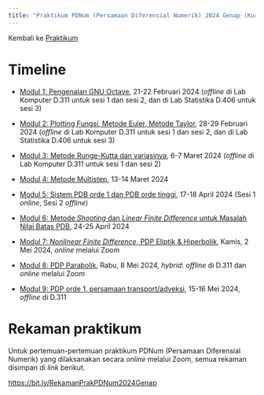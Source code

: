 ```yaml
---
title: "Praktikum PDNum (Persamaan Diferensial Numerik) 2024 Genap (Kurikulum 2020)"
---
```


Kembali ke [Praktikum](../../../../praktikum.qmd)

# Timeline

- [Modul 1: Pengenalan GNU Octave](./modul1.ipynb), 21-22 Februari 2024 (*offline* di Lab Komputer D.311 untuk sesi 1 dan sesi 2, dan di Lab Statistika D.406 untuk sesi 3)

- [Modul 2: Plotting Fungsi, Metode Euler, Metode Taylor](./modul2.ipynb), 28-29 Februari 2024 (*offline* di Lab Komputer D.311 untuk sesi 1 dan sesi 2, dan di Lab Statistika D.406 untuk sesi 3)

- [Modul 3: Metode Runge-Kutta dan variasinya](./modul3.ipynb), 6-7 Maret 2024 (*offline* di Lab Komputer D.311 untuk sesi 1 dan sesi 2)

- [Modul 4: Metode Multistep](./modul4.ipynb), 13-14 Maret 2024

- [Modul 5: Sistem PDB orde 1 dan PDB orde tinggi](./modul5.ipynb), 17-18 April 2024 (Sesi 1 *online*, Sesi 2 *offline*)

- [Modul 6: Metode *Shooting* dan *Linear Finite Difference* untuk Masalah Nilai Batas PDB](./modul6.ipynb), 24-25 April 2024

- [Modul 7: *Nonlinear Finite Difference*, PDP Eliptik & Hiperbolik](./modul7.ipynb), Kamis, 2 Mei 2024, *online* melalui Zoom

- [Modul 8: PDP Parabolik](./modul8.ipynb), Rabu, 8 Mei 2024, *hybrid*: *offline* di D.311 dan *online* melalui Zoom

- [Modul 9: PDP orde 1, persamaan transport/adveksi](./modul9.ipynb), 15-16 Mei 2024, *offline* di D.311

# Rekaman praktikum

Untuk pertemuan-pertemuan praktikum PDNum (Persamaan Diferensial Numerik) yang dilaksanakan secara *online* melalui Zoom, semua rekaman disimpan di *link* berikut.

<https://bit.ly/RekamanPrakPDNum2024Genap>
